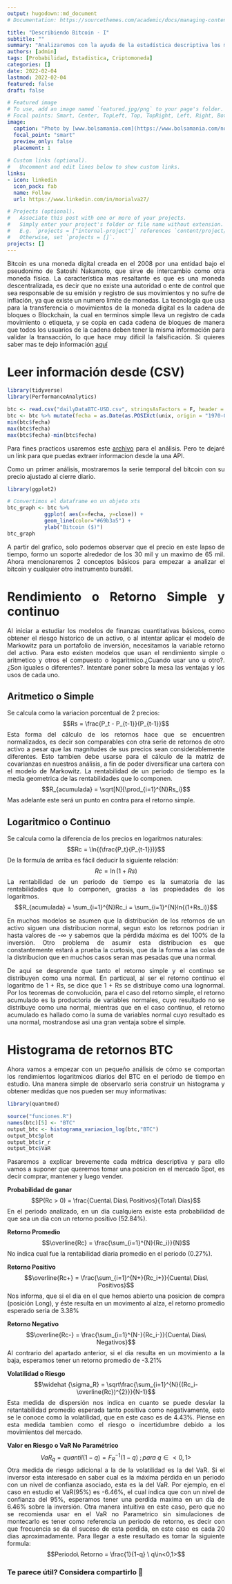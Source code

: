 ```yaml
---
output: hugodown::md_document
# Documentation: https://sourcethemes.com/academic/docs/managing-content/

title: "Describiendo Bitcoin - I"
subtitle: ""
summary: "Analizaremos con la ayuda de la estadística descriptiva los movimientos de una criptomoneda"
authors: [admin]
tags: [Probabilidad, Estadistica, Criptomoneda]
categories: []
date: 2022-02-04
lastmod: 2022-02-04
featured: false
draft: false

# Featured image
# To use, add an image named `featured.jpg/png` to your page's folder.
# Focal points: Smart, Center, TopLeft, Top, TopRight, Left, Right, BottomLeft, Bottom, BottomRight.
image:
  caption: "Photo by [www.bolsamania.com](https://www.bolsamania.com/noticias/criptodivisas/el-bitcoin-corrige-un-10-fin-del-rally-o-toma-de-beneficios--8277113.html)"
  focal_point: "smart"
  preview_only: false
  placement: 1
  
# Custom links (optional).
#   Uncomment and edit lines below to show custom links.
links:
- icon: linkedin
  icon_pack: fab
  name: Follow
  url: https://www.linkedin.com/in/morialva27/

# Projects (optional).
#   Associate this post with one or more of your projects.
#   Simply enter your project's folder or file name without extension.
#   E.g. `projects = ["internal-project"]` references `content/project/deep-learning/index.md`.
#   Otherwise, set `projects = []`.
projects: []
---
```

<div style="text-align: justify">

Bitcoin es una moneda digital creada en el 2008 por una entidad bajo el pseudonimo de Satoshi Nakamoto, que sirve de intercambio como otra moneda física. La característica mas resaltante es que es una moneda descentralizada, es decir que no existe una autoridad o ente de control que sea responsable de su emisión y registro de sus movimientos y no sufre de inflación, ya que existe un numero limite de monedas. La tecnología que usa para la transferencia o movimientos de la moneda digital es la cadena de bloques o Blockchain, la cual en terminos simple lleva un registro de cada movimiento o etiqueta, y se copia en cada cadena de bloques de manera que todos los usuarios de la cadena deben tener la misma información para validar la transacción, lo que hace muy dificil la falsificación. Si quieres saber mas te dejo información [aquí](https://es.wikipedia.org/wiki/Bitcoin)

# **Leer información desde (CSV)**
```r
library(tidyverse)
library(PerformanceAnalytics)

btc <- read.csv("dailyDataBTC-USD.csv", stringsAsFactors = F, header = T)
btc <- btc %>% mutate(fecha = as.Date(as.POSIXct(unix, origin = "1970-01-01"))) %>% arrange(fecha)
min(btc$fecha)
max(btc$fecha)
max(btc$fecha)-min(btc$fecha)

```

Para fines practicos usaremos este [archivo](https://www.dmorialva.com/post/describiendo-btc/dailyDataBTC-USD.csv) para el análisis. Pero te dejaré un link para que puedas extraer informacion desde la una API.

Como un primer análisis, mostraremos la serie temporal del bitcoin con su precio ajustado al cierre diario.

```r
library(ggplot2)

# Convertimos el dataframe en un objeto xts
btc_graph <- btc %>%
            ggplot( aes(x=fecha, y=close)) +
            geom_line(color="#69b3a5") +
            ylab("Bitcoin ($)") 
btc_graph 

```

A partir del grafico, solo podemos observar que el precio en este lapso de tiempo, formo un soporte alrededor de los 30 mil y un maximo de 65 mil. Ahora mencionaremos 2 conceptos básicos para empezar a analizar el bitcoin y cualquier otro instrumento bursátil.

# **Rendimiento o Retorno Simple y continuo**

Al iniciar a estudiar los modelos de finanzas cuantitativas básicos, como obtener el riesgo historico de un activo, o al intentar aplicar el modelo de Markowitz para un portafolio de inversión, necesitamos la variable retorno del activo. Para esto existen modelos que usan el rendimiento simple o aritmetico y otros el compuesto o logaritmico.¿Cuando usar uno u otro?. ¿Son iguales o diferentes?. Intentaré poner sobre la mesa las ventajas y los usos de cada uno.

**Aritmetico o Simple**
----------------------
  Se calcula como la variacion porcentual de 2 precios:
  $$Rs = \frac{P_t - P_{t-1}}{P_{t-1}}$$
  Esta forma del cálculo de los retornos hace que se encuentren normalizados, es decir son             comparables con otra serie de retornos de otro activo a pesar que las magnitudes de sus precios      sean considerablemente diferentes. Esto tambien debe usarse para el cálculo de la matriz de          covarianzas en nuestros análisis, a fin de poder diversificar una cartera con el modelo de           Markowitz. La rentabilidad de un periodo de tiempo es la media geometrica de las rentabilidades que   lo componen.
  $$R_{acumulada} = \sqrt[N]{\prod_{i=1}^{N}Rs_i}$$
  Mas adelante este será un punto en contra para el retorno simple.
  
**Logaritmico o Continuo**
----------------------
  Se calcula como la diferencia de los precios en logaritmos naturales:
  $$Rc = \ln{(\frac{P_t}{P_{t-1}})}$$
  De la formula de arriba es fácil deducir la siguiente relación:
  $$Rc = \ln{(1+Rs)}$$
 La rentabilidad de un periodo de tiempo es la sumatoria de las rentabilidades que lo componen,      gracias a las propiedades de los logaritmos.
  $$R_{acumulada} = \sum_{i=1}^{N}Rc_i = \sum_{i=1}^{N}ln{(1+Rs_i)}$$
  
 En muchos modelos se asumen que la distribución de los retornos de un activo siguen una distribucion normal, segun esto los retornos podrian ir hasta valores de -$\infty$ y sabemos que la pérdida máxima es del 100% de la inversión. Otro problema de asumir esta distribucion es que constantemente estará a prueba la curtosis, que da la forma a las colas de la distribucion que en muchos casos seran mas pesadas que una normal.
  
De aqui se desprende que tanto el retorno simple y el continuo se distribuyen como una normal. En particual, al ser el retorno continuo el logaritmo de 1 + Rs, se dice que 1 + Rs se distribuye como una lognormal. Por los teoremas de convolución, para el caso del retorno simple, el retorno acumulado es la productoria de variables normales, cuyo resultado no se distribuye como una normal, mientras que en el caso continuo, el retorno acumulado es hallado como la suma de variables normal cuyo resultado es una normal, mostrandose asi una gran ventaja sobre el simple.

# **Histograma de retornos BTC** 

Ahora vamos a empezar con un pequeño análisis de cómo se comportan los rendimientos logaritmicos diarios del BTC en el periodo de tiempo en estudio. Una manera simple de observarlo sería construir un histograma y obtener medidas que nos pueden ser muy informativas:

```r
library(quantmod)

source("funciones.R")
names(btc)[5] <- "BTC"
output_btc <- histograma_variacion_log(btc,"BTC")
output_btc$plot
output_btc$r_r
output_btc$VaR

```

Pasaremos a explicar brevemente cada métrica descriptiva y para ello vamos a suponer que queremos tomar una posicion en el mercado Spot, es decir comprar, mantener y luego vender.

**Probabilidad de ganar**
 $$P(Rc > 0) = \frac{Cuenta\ Días\ Positivos}{Total\ Días}$$
En el periodo analizado, en un dia cualquiera existe esta probabilidad de que sea un dia con un retorno positivo (52.84%).

**Retorno Promedio**
 $$\overline{Rc} = \frac{\sum_{i=1}^{N}{Rc_i}}{N}$$
No indica cual fue la rentabilidad diaria promedio en el periodo (0.27%).

**Retorno Positivo**
 $$\overline{Rc+} = \frac{\sum_{i=1}^{N+}{Rc_i+}}{Cuenta\ Días\ Positivos}$$
Nos informa, que si el dia en el que hemos abierto una posicion de compra (posición Long), y éste resulta en un movimento al alza, el retorno promedio esperado seria de 3.38%

**Retorno Negativo**
 $$\overline{Rc-} = \frac{\sum_{i=1}^{N-}{Rc_i-}}{Cuenta\ Días\ Negativos}$$
Al contrario del apartado anterior, si el dia resulta en un movimiento a la baja, esperamos tener un retorno promedio de -3.21%

**Volatilidad o Riesgo**
 $$\widehat {\sigma_R} = \sqrt\frac{\sum_{i=1}^{N}{(Rc_i-\overline{Rc})^{2}}}{N-1}$$
Esta medida de dispersión nos indica en cuanto se puede desviar la retantabilidad promedio esperada tanto positiva como negativamente, esto se le conoce como la volatilidad, que en este caso es de 4.43%. Piense en esta medida tambien como el riesgo o incertidumbre debido a los movimientos del mercado.

**Valor en Riesgo o VaR No Paramétrico**
 $$VaR_{q} = quantil(1-q) = F_R^{-1}(1-q)  \ ;para\ q\in<0,1>$$
Otra medida de riesgo adicional a la de la volatilidad es la del VaR. Si el inversor esta interesado en saber cual es la máxima pérdida en un periodo con un nivel de confianza asociado, esta es la del VaR. Por ejemplo, en el caso en estudio el VaR(95%) es -6.46%, el cual indica que con un nivel de confianza del 95%, esperamos tener una perdida maxima en un día de 6.46% sobre la inversión. Otra manera intuitiva en este caso, pero que no se recomienda usar en el VaR no Parametrico sin simulaciones de montecarlo es tener como referencia un periodo de retorno, es decir con que frecuencia se da el suceso de esta perdida, en este caso es cada 20 dias aproximadamente. Para llegar a este resultado es tomar la siguiente formula:
 $$Periodo\ Retorno = \frac{1}{1-q} \ q\in<0,1>$$
<div>
### Te parece útil? Considera compartirlo 🙌
